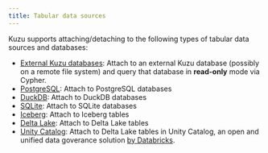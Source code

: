 ```yaml
---
title: Tabular data sources
---
```



Kuzu supports attaching/detaching to the following types of tabular data sources and databases:

- [External Kuzu databases](/extensions/attach/kuzu): Attach to an external Kuzu database
(possibly on a remote file system) and query that database in **read-only** mode via Cypher.
- [PostgreSQL](/extensions/attach/postgres): Attach to PostgreSQL databases
- [DuckDB](/extensions/attach/duckdb): Attach to DuckDB databases
- [SQLite](/extensions/attach/sqlite): Attach to SQLite databases
- [Iceberg](/extensions/attach/iceberg): Attach to Iceberg tables
- [Delta Lake](/extensions/attach/delta): Attach to Delta Lake tables
- [Unity Catalog](/extensions/attach/unity): Attach to Delta Lake tables in Unity Catalog,
an open and unified data goverance solution [by Databricks](https://www.databricks.com/product/unity-catalog).

